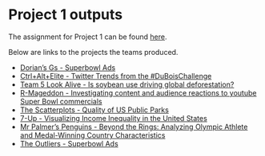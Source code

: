 # Project 1 outputs

The assignment for Project 1 can be found [here](https://www.vizdata.org/project-1.html).

Below are links to the projects the teams produced.

-   [Dorian's Gs - Superbowl Ads](https://vizdata-f21.github.io/project-1-dorian_s_gs/)
-   [Ctrl+Alt+Elite - Twitter Trends from the #DuBoisChallenge](https://vizdata-f21.github.io/project-1-ctrl_alt_elite/)
-   [Team 5 Look Alive - Is soybean use driving global deforestation?](https://vizdata-f21.github.io/project-1-team_5_look_alive/)
-   [R-Mageddon - Investigating content and audience reactions to youtube Super Bowl commercials](https://vizdata-f21.github.io/project-1-r_mageddon/)
-   [The Scatterplots - Quality of US Public Parks](https://vizdata-f21.github.io/project-1-the_scatterplots/)
-   [7-Up - Visualizing Income Inequality in the United States](https://vizdata-f21.github.io/project-1-7_up/)
-   [Mr Palmer's Penguins - Beyond the Rings: Analyzing Olympic Athlete and Medal-Winning Country Characteristics](https://vizdata-f21.github.io/project-1-mr_palmer_s_penguins/)
-   [The Outliers - Superbowl Ads](https://vizdata-f21.github.io/project-1-the_outliers/)
